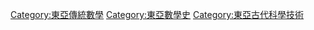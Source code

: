 [[Category:東亞傳統數學|Category:東亞傳統數學]]
[[Category:東亞數學史|Category:東亞數學史]]
[[Category:東亞古代科學技術|Category:東亞古代科學技術]]